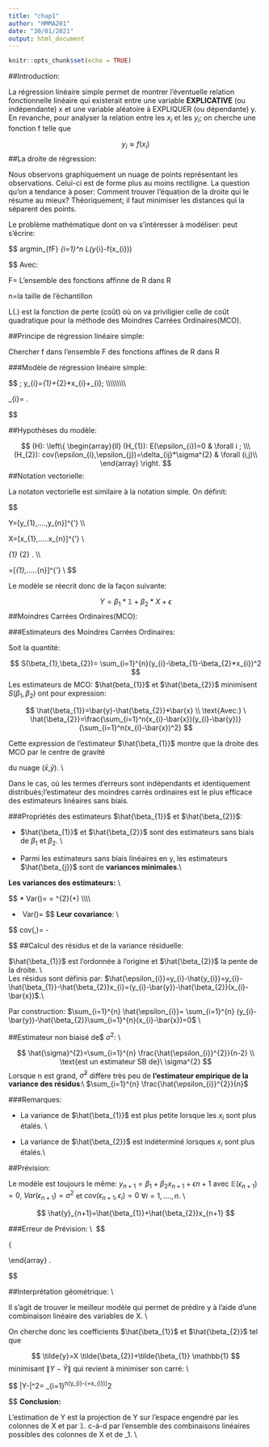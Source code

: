 ---
title: "chap1"
author: "HMMA201"
date: "30/01/2021"
output: html_document
---

```{r setup, include=FALSE}
knitr::opts_chunk$set(echo = TRUE)
```

##Introduction:


La régression linéaire simple permet de montrer l'éventuelle relation fonctionnelle linéaire qui existerait entre une variable **EXPLICATIVE** (ou indépendante) x et une variable aléatoire à EXPLIQUER (ou dépendante) y. En revanche, pour analyser la relation entre les $x_{i}$ et les $y_{i}$; on cherche une fonction f telle que

 $$
 y_{i} \approx f(x_{i})
 $$ 
##La droite de régression:
 
 Nous observons graphiquement un nuage de points représentant les observations. Celui-ci est de forme plus au moins rectiligne. La question qu'on a tendance à poser: Comment trouver l'équation de la droite qui le résume au mieux? Théoriquement; il faut minimiser les distances qui la séparent des points. 

  Le problème mathématique dont on va s'intéresser à modéliser: peut s'écrire:

$$
 argmin_{f\in F} \sum_{i=1}^n L(y_{i}-f(x_{i}))

$$
Avec:

F= L'ensemble des fonctions affinne de R dans R
 
n=la taille de l'échantillon
 
L(.) est la fonction de perte (coût) où on va priviligier celle de coût quadratique pour la méthode des Moindres Carrées Ordinaires(MCO).

##Principe de régression linéaire simple:

Chercher f dans l'ensemble F des fonctions affines de R dans R

###Modèle de régression linéaire simple:

$$
\forall{i \in (1,....,n)}; y_{i}=\beta_{1}+\beta_{2}*x_{i}+\epsilon_{i}; \\\\\\\\\\\\\\\\\\

 \epsilon_{i}= \text{les erreurs}. 

$$

##Hypothèses du modèle:

$$ 
(H): \left\{
              \begin{array}{ll}
              (H_{1}): E(\epsilon_{i})=0 & \forall i ; \\\
               (H_{2}): cov(\epsilon_{i},\epsilon_{j})=\delta_{ij}*\sigma^{2} & \forall (i,j)\\
              \end{array}
        \right.      
$$
##Notation vectorielle:

La notaton vectorielle est similaire à la notation simple. On définit: 

$$

Y=[y_{1},....,y_{n}]^{'} \text{est aléatoire de dimension n.}\\\\\
    
    
X=[x_{1},.....x_{n}]^{'} \text{est non aléatoire de dimension n.}\\\ 
    
    
\beta_{1} \text{et} \beta_{2}\ \text{sont des coefficients non aléatoire}. \\\\
    
    
\epsilon=[\epsilon_{1},.....\epsilon_{n}]^{'} \text{est aléatoire de dimension n.} \\
$$

    
Le modèle se réecrit donc de la façon suivante: 

$$
Y=\beta_{1}*\mathbb{1}+\beta_{2}*X+\epsilon
$$ 
##Moindres Carrées Ordinaires(MCO):

###Estimateurs des Moindres Carrées Ordinaires: 

Soit la quantité:

$$
S(\beta_{1},\beta_{2})= \sum_{i=1}^{n}(y_{i}-\beta_{1}-\beta_{2}*x_{i})^2
$$
Les estimateurs de MCO: 
$\hat{beta_{1}}$ et $\hat{\beta_{2}}$ minimisent $S(\beta_{1},\beta_{2})$ ont pour expression:

$$
\hat{\beta_{1}}=\bar{y}-\hat{\beta_{2}}*\bar{x} \\
\text{Avec:} \ \hat{\beta_{2}}=\frac{\sum_{i=1}^n(x_{i}-\bar{x})(y_{i}-\bar{y})}{\sum_{i=1}^n(x_{i}-\bar{x})^2}
$$


Cette expression de l'estimateur $\hat{\beta_{1}}$ montre que la droite des MCO par le centre de gravité 

du nuage ($\bar{x}$,$\bar{y}$). \\

Dans le cas, où les termes d'erreurs sont indépendants et identiquement distribués;l'estimateur des moindres carrés ordinaires est le plus efficace des estimateurs linéaires sans biais.  

###Propriétés des estimateurs $\hat{\beta_{1}}$ et $\hat{\beta_{2}}$: 

 * $\hat{\beta_{1}}$ et $\hat{\beta_{2}}$ sont des estimateurs sans biais de $\beta_{1}$ et $\beta_{2}$. \\
 
 * Parmi les estimateurs sans biais linéaires en y, les estimateurs $\hat{\beta_{j}}$ sont de **variances minimales**.\\\
 
 **Les variances des estimateurs:** \\
 
$$
*\ Var(\hat{\beta_{1}})= \frac{\sigma^{2}\sum_{i=1}^{n}x_{i}^{2}}{n\sum _{i=1}^{n}(x_{i}-\bar{x})^2}= \sigma^{2}(\frac{1}{n}+\frac{\bar{x}^2}{n\sum _{i=1}^{n}(x_{i}-\bar{x})^2}) \\\\\\\\

* \ Var(\hat{\beta_{2}})= \frac{\sigma^{2}}{\sum _{i=1}^{n}(x_{i}-\bar{x})^2}
$$ 
**Leur covariance**: \\ 

$$
cov(\hat{\beta_{1}},\hat{\beta_{2}})= -\frac{\sigma^{2}\bar{x}^{2}}{\sum _{i=1}^{n}(x_{i}-\bar{x})^2}

$$
##Calcul des résidus et de la variance résiduelle: 

$\hat{\beta_{1}}$ est l'ordonnée à l'origine et $\hat{\beta_{2}}$ la pente de la droite. \\\
Les résidus sont définis par: $\hat{\epsilon_{i}}=y_{i}-\hat{y_{i}}=y_{i}-\hat{\beta_{1}}-\hat{\beta_{2}}x_{i}=(y_{i}-\bar{y})-\hat{\beta_{2}}(x_{i}-\bar{x})$.\\\

Par construction: $\sum_{i=1}^{n} \hat{\epsilon_{i}}= \sum_{i=1}^{n} (y_{i}-\bar{y})-\hat{\beta_{2}}\sum_{i=1}^{n}(x_{i}-\bar{x})=0$ \\

##Estimateur non biaisé de$ $\sigma^{2}$: \\ 

$$
\hat{\sigma}^{2}=\sum_{i=1}^{n} \frac{\hat{\epsilon_{i}}^{2}}{n-2} \\
\text{est un estimateur SB de}\ \sigma^{2}
$$
Lorsque n est grand, $\hat{\sigma}^{2}$ diffère très peu de **l'estimateur empirique de la variance des résidus**:\\ $\sum_{i=1}^{n} \frac{\hat{\epsilon_{i}}^{2}}{n}$


###Remarques:

* La variance de $\hat{\beta_{1}}$ est plus petite lorsque les $x_{i}$ sont plus étalés. \\\

* La variance de $\hat{\beta_{2}}$ est indéterminé lorsques $x_{i}$ sont plus étalés.\\\

##Prévision: 

Le modèle est toujours le même: $y_{n+1}=\beta_{1}+\beta_{2}x_{n+1}+\epsilon{n+1}$ avec $\mathbb{E}(\epsilon_{n+1})=0$, $Var(\epsilon_{n+1})=\sigma^{2}$ et $cov(\epsilon_{n+1},\epsilon_{i})=0$ $\forall i=1,....,n$. \\

$$
\hat{y}_{n+1}=\hat{\beta_{1}}+\hat{\beta_{2}}x_{n+1}
$$

###Erreur de Prévision: \\\ 
$$

\left\{
       \begin{array}{ll}
        \mathbb{E}(\hat{\epsilon}_{n+1})=0 \\\
        Var(\hat{\epsilon}_{n+1})= \sigma^{2}(1+\frac{1}{n}+\frac{(x_{n+1}-\bar{x})^{2})}{\sum_{i=1}^{n}(x_{i}-\bar{x})^2})
        
        \end{array} 
\right.


$$

##Interprétation géométrique: \\

Il s'agit de trouver le meilleur modèle qui permet de prédire y à l'aide d'une combinaison linéaire des variables de X. \\

On cherche donc les coefficients $\hat{\beta_{1}}$ et $\hat{\beta_{2}}$ tel que 

$$
\tilde{y}=X \tilde{\beta_{2}}+\tilde{\beta_{1}} \mathbb{1}
$$ 
minimisant $\|Y-\tilde{Y}\|$ qui revient à minimiser son carré: \\

$$
\|Y-\tilde{Y}\|^2= \sum_{i=1}^n(y_{i}-(\tilde{\beta_{1}}+\tilde{\beta_{2}}x_{i}))^2

$$
**Conclusion:** 

L'estimation de Y est la projection de Y sur l'espace engendré par les colonnes de X et par $\mathbb{1}$. c-à-d par l'ensemble des combinaisons linéaires possibles des colonnes de X et de $\mathbb_{1}$. \\\

